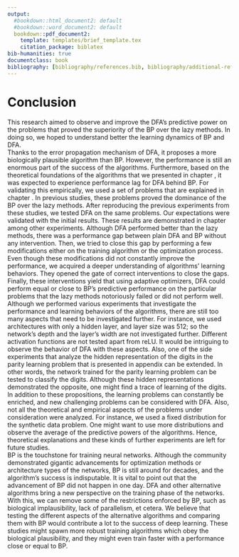 ```yaml
---
output:
  #bookdown::html_document2: default
  #bookdown::word_document2: default
  bookdown::pdf_document2:
    template: templates/brief_template.tex
    citation_package: biblatex
bib-humanities: true
documentclass: book
bibliography: [bibliography/references.bib, bibliography/additional-references.bib]
---
```


# Conclusion {#conc -}
This research aimed to observe and improve the DFA's predictive power on the problems that proved the superiority of the BP over the lazy methods. In doing so, we hoped to understand better the learning dynamics of BP and DFA.\
Thanks to the error propagation mechanism of DFA, it proposes a more biologically plausible algorithm than BP. However, the performance is still an enormous part of the success of the algorithms. Furthermore, based on the theoretical foundations of the algorithms that we presented in chapter \ref{chap:chapter_1}, it was expected to experience performance lag for DFA behind BP. For validating this empirically, we used a set of problems that are explained in chapter \ref{chap:chapter_2}. In previous studies, these problems proved the dominance of the BP over the lazy methods. After reproducing the previous experiments from these studies, we tested DFA on the same problems. Our expectations were validated with the initial results. These results are demonstrated in chapter \ref{chap:chapter_3} among other experiments.  Although DFA performed better than the lazy methods, there was a performance gap between plain DFA and BP without any intervention. Then, we tried to close this gap by performing a few modifications either on the training algorithm or the optimization process. Even though these modifications did not constantly improve the performance, we acquired a deeper understanding of algorithms' learning behaviors. They opened the gate of correct interventions to close the gaps. Finally, these interventions yield that using adaptive optimizers, DFA could perform equal or close to BP's predictive performance on the particular problems that the lazy methods notoriously failed or did not perform well.\
Although we performed various experiments that investigate the performance and learning behaviors of the algorithms, there are still too many aspects that need to be investigated further. For instance, we used architectures with only a hidden layer, and layer size was $512$; so the network's depth and the layer's width are not investigated further. Different activation functions are not tested apart from reLU. It would be intriguing to observe the behavior of DFA with these aspects. Also, one of the side experiments that analyze the hidden representation of the digits in the parity learning problem that is presented in appendix \ref{chap:appendix_b} can be extended. In other words, the network trained for the parity learning problem can be tested to classify the digits. Although these hidden representations demonstrated the opposite, one might find a trace of learning of the digits. In addition to these propositions, the learning problems can constantly be enriched, and new challenging problems can be considered with DFA. Also, not all the theoretical and empirical aspects of the problems under consideration were analyzed. For instance, we used a fixed distribution for the synthetic data problem. One might want to use more distributions and observe the average of the predictive powers of the algorithms. Hence, theoretical explanations and these kinds of further experiments are left for future studies.\
BP is the touchstone for training neural networks. Although the community demonstrated gigantic advancements for optimization methods or architecture types of the networks, BP is still around for decades, and the algorithm's success is indisputable. It is vital to point out that the advancement of BP did not happen in one day. DFA and other alternative algorithms bring a new perspective on the training phase of the networks. With this, we can remove some of the restrictions enforced by BP, such as biological implausibility, lack of parallelism, et cetera. We believe that testing the different aspects of the alternative algorithms and comparing them with BP would contribute a lot to the success of deep learning. These studies might spawn more robust training algorithms which obey the biological plausibility, and they might even train faster with a performance close or equal to BP.\    